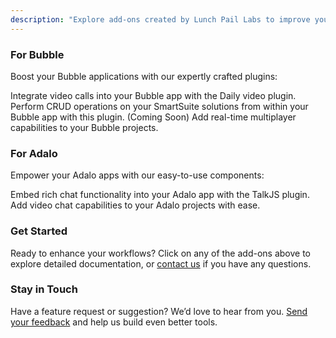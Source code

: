 ```yaml
---
description: "Explore add-ons created by Lunch Pail Labs to improve your apps and workflows"
---
```


### For Bubble

Boost your Bubble applications with our expertly crafted plugins:

<CardGroup cols={2}>
  <Card
    title="Daily Video Plugin"
    icon="video"
    href="/bubble/daily/getting-started"
  >
    Integrate video calls into your Bubble app with the Daily video plugin.
  </Card>
  <Card
    title="SmartSuite Plugin"
    icon="brain"
    href="/bubble/smartsuite/getting-started"
  >
    Perform CRUD operations on your SmartSuite solutions from within your Bubble
    app with this plugin.
  </Card>
  <Card
    title="Multiplayer Plugin"
    icon="gamepad"
    href="/bubble/multiplayer/getting-started"
  >
    (Coming Soon) Add real-time multiplayer capabilities to your Bubble
    projects.
  </Card>
</CardGroup>

### For Adalo

Empower your Adalo apps with our easy-to-use components:

<CardGroup cols={2}>
  <Card
    title="Chat Component"
    icon="comments"
    href="/adalo/talkjs/getting-started"
  >
    Embed rich chat functionality into your Adalo app with the TalkJS plugin.
  </Card>
  <Card
    title="Video chat Component"
    icon="video"
    href="/adalo/daily/getting-started"
  >
    Add video chat capabilities to your Adalo projects with ease.
  </Card>
</CardGroup>

### Get Started

Ready to enhance your workflows? Click on any of the add-ons above to explore detailed documentation, or [contact us](mailto:help@lunchpaillabs.com) if you have any questions.

### Stay in Touch

Have a feature request or suggestion? We’d love to hear from you. [Send your feedback](mailto:help@lunchpaillabs.com) and help us build even better tools.
